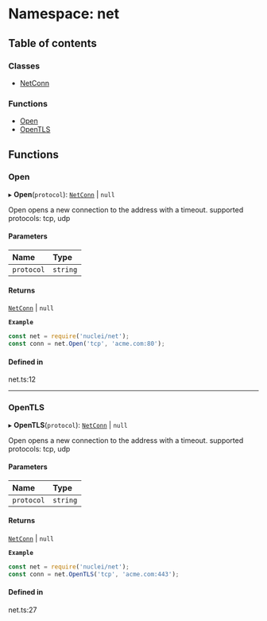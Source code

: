# Namespace: net

## Table of contents

### Classes

- [NetConn](/templates/protocols/javascript/modules/net.NetConn)

### Functions

- [Open](/templates/protocols/javascript/modules/net#open)
- [OpenTLS](/templates/protocols/javascript/modules/net#opentls)

## Functions

### Open

▸ **Open**(`protocol`): [`NetConn`](/templates/protocols/javascript/modules/net.NetConn) \| ``null``

Open opens a new connection to the address with a timeout.
supported protocols: tcp, udp

#### Parameters

| Name | Type |
| :------ | :------ |
| `protocol` | `string` |

#### Returns

[`NetConn`](/templates/protocols/javascript/modules/net.NetConn) \| ``null``

**`Example`**

```javascript
const net = require('nuclei/net');
const conn = net.Open('tcp', 'acme.com:80');
```

#### Defined in

net.ts:12

___

### OpenTLS

▸ **OpenTLS**(`protocol`): [`NetConn`](/templates/protocols/javascript/modules/net.NetConn) \| ``null``

Open opens a new connection to the address with a timeout.
supported protocols: tcp, udp

#### Parameters

| Name | Type |
| :------ | :------ |
| `protocol` | `string` |

#### Returns

[`NetConn`](/templates/protocols/javascript/modules/net.NetConn) \| ``null``

**`Example`**

```javascript
const net = require('nuclei/net');
const conn = net.OpenTLS('tcp', 'acme.com:443');
```

#### Defined in

net.ts:27

